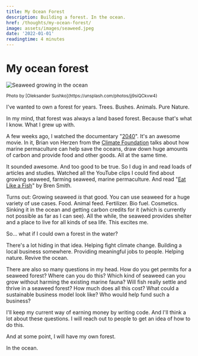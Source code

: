 ```yaml
---
title: My Ocean Forest
description: Building a forest. In the ocean.
href: /thoughts/my-ocean-forest/
image: assets/images/seaweed.jpeg
date: '2022-01-01'
readingtime: 4 minutes
---
```


# My ocean forest

![Seaweed growing in the ocean](@/assets/images/seaweed.jpeg)

<small>
  Photo by [Oleksander Sushko](https://unsplash.com/photos/jj9siQCkvw4)
</small>

I've wanted to own a forest for years. Trees. Bushes. Animals. Pure Nature.

In my mind, that forest was always a land based forest. Because that's what I know. What I grew up with.

A few weeks ago, I watched the documentary "[2040](https://www.youtube.com/watch?v=p-rTQ443akE)". It's an awesome movie. In it, Brian von Herzen from the [Climate Foundation](https://climatefoundation.org/) talks about how marine permaculture can help save the oceans, draw down huge amounts of carbon and provide food and other goods. All at the same time.

It sounded awesome. And too good to be true. So I dug in and read loads of articles and studies. Watched all the YouTube clips I could find about growing seaweed, farming seaweed, marine permaculture. And read "[Eat Like a Fish](https://amzn.to/32KX4l8)" by Bren Smith.

Turns out: Growing seaweed _is_ that good. You can use seaweed for a huge variety of use cases. Food. Animal feed. Fertilizer. Bio fuel. Cosmetics. Sinking it in the ocean and getting carbon credits for it (which is currently not possible as far as I can see). All the while, the seaweed provides shelter and a place to live for all kinds of sea life. This excites me.

So… what if I could own a forest in the water?

There's a lot hiding in that idea. Helping fight climate change. Building a local business somewhere. Providing meaningful jobs to people. Helping nature. Revive the ocean.

There are also so many questions in my head. How do you get permits for a seaweed forest? Where can you do this? Which kind of seaweed can you grow without harming the existing marine fauna? Will fish really settle and thrive in a seaweed forest? How much does all this cost? What could a sustainable business model look like? Who would help fund such a business?

I'll keep my current way of earning money by writing code. And I'll think a lot about these questions. I will reach out to people to get an idea of how to do this.

And at some point, I will have my own forest.

In the ocean.
